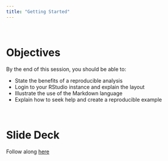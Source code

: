 ```yaml
---
title: "Getting Started"
---
```


<br>

# Objectives

By the end of this session, you should be able to:

* State the benefits of a reproducible analysis
* Login to your RStudio instance and explain the layout
* Illustrate the use of the Markdown language
* Explain how to seek help and create a reproducible example

<br>

# Slide Deck

Follow along [here](decks/w01_deck.html)